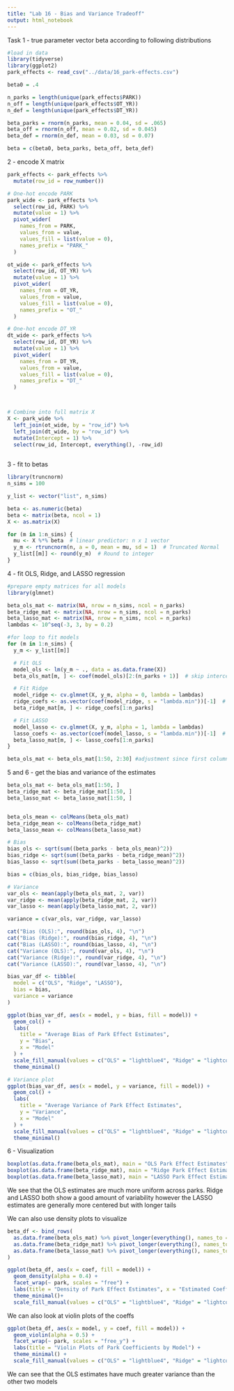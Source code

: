 ```yaml
---
title: "Lab 16 - Bias and Variance Tradeoff"
output: html_notebook
---
```


Task 1 - true parameter vector beta according to following distributions

```r
#load in data
library(tidyverse)
library(ggplot2)
park_effects <- read_csv("../data/16_park-effects.csv")
```

```r
beta0 = .4

n_parks = length(unique(park_effects$PARK))
n_off = length(unique(park_effects$OT_YR))
n_def = length(unique(park_effects$DT_YR))

beta_parks = rnorm(n_parks, mean = 0.04, sd = .065)
beta_off = rnorm(n_off, mean = 0.02, sd = 0.045)
beta_def = rnorm(n_def, mean = 0.03, sd = 0.07)

beta = c(beta0, beta_parks, beta_off, beta_def)
```

2 - encode X matrix
```r
park_effects <- park_effects %>%
  mutate(row_id = row_number())

# One-hot encode PARK
park_wide <- park_effects %>%
  select(row_id, PARK) %>%
  mutate(value = 1) %>%
  pivot_wider(
    names_from = PARK,
    values_from = value,
    values_fill = list(value = 0),
    names_prefix = "PARK_"
  )

ot_wide <- park_effects %>%
  select(row_id, OT_YR) %>%
  mutate(value = 1) %>%
  pivot_wider(
    names_from = OT_YR,
    values_from = value,
    values_fill = list(value = 0),
    names_prefix = "OT_"
  )

# One-hot encode DT_YR
dt_wide <- park_effects %>%
  select(row_id, DT_YR) %>%
  mutate(value = 1) %>%
  pivot_wider(
    names_from = DT_YR,
    values_from = value,
    values_fill = list(value = 0),
    names_prefix = "DT_"
  ) 



# Combine into full matrix X
X <- park_wide %>%
  left_join(ot_wide, by = "row_id") %>%
  left_join(dt_wide, by = "row_id") %>%
  mutate(Intercept = 1) %>%
  select(row_id, Intercept, everything(), -row_id)
  
```
 
3 - fit to betas
```r
library(truncnorm)
n_sims = 100

y_list <- vector("list", n_sims)

beta <- as.numeric(beta)
beta <- matrix(beta, ncol = 1)
X <- as.matrix(X)

for (m in 1:n_sims) {
  mu <- X %*% beta  # linear predictor: n x 1 vector
  y_m <- rtruncnorm(n, a = 0, mean = mu, sd = 1)  # Truncated Normal
  y_list[[m]] <- round(y_m)  # Round to integer
}
```

4 - fit OLS, Ridge, and LASSO regression
```r
#prepare empty matrices for all models 
library(glmnet)

beta_ols_mat <- matrix(NA, nrow = n_sims, ncol = n_parks)
beta_ridge_mat <- matrix(NA, nrow = n_sims, ncol = n_parks)
beta_lasso_mat <- matrix(NA, nrow = n_sims, ncol = n_parks)
lambdas <- 10^seq(-3, 3, by = 0.2)

#for loop to fit models
for (m in 1:n_sims) {
  y_m <- y_list[[m]]

  # Fit OLS
  model_ols <- lm(y_m ~ ., data = as.data.frame(X))
  beta_ols_mat[m, ] <- coef(model_ols)[2:(n_parks + 1)]  # skip intercept

  # Fit Ridge
  model_ridge <- cv.glmnet(X, y_m, alpha = 0, lambda = lambdas)
  ridge_coefs <- as.vector(coef(model_ridge, s = "lambda.min"))[-1]  # drop intercept
  beta_ridge_mat[m, ] <- ridge_coefs[1:n_parks]

  # Fit LASSO
  model_lasso <- cv.glmnet(X, y_m, alpha = 1, lambda = lambdas)
  lasso_coefs <- as.vector(coef(model_lasso, s = "lambda.min"))[-1]  # drop intercept
  beta_lasso_mat[m, ] <- lasso_coefs[1:n_parks]
}

beta_ols_mat <- beta_ols_mat[1:50, 2:30] #adjustment since first column is NA

```
 
5 and 6 - get the bias and variance of the estimates

```r

beta_ols_mat <- beta_ols_mat[1:50, ]
beta_ridge_mat <- beta_ridge_mat[1:50, ]
beta_lasso_mat <- beta_lasso_mat[1:50, ]


beta_ols_mean <- colMeans(beta_ols_mat)
beta_ridge_mean <- colMeans(beta_ridge_mat)
beta_lasso_mean <- colMeans(beta_lasso_mat)

# Bias
bias_ols <- sqrt(sum((beta_parks - beta_ols_mean)^2))
bias_ridge <- sqrt(sum((beta_parks - beta_ridge_mean)^2))
bias_lasso <- sqrt(sum((beta_parks - beta_lasso_mean)^2))

bias = c(bias_ols, bias_ridge, bias_lasso)

# Variance
var_ols <- mean(apply(beta_ols_mat, 2, var))
var_ridge <- mean(apply(beta_ridge_mat, 2, var))
var_lasso <- mean(apply(beta_lasso_mat, 2, var))

variance = c(var_ols, var_ridge, var_lasso)

cat("Bias (OLS):", round(bias_ols, 4), "\n")
cat("Bias (Ridge):", round(bias_ridge, 4), "\n")
cat("Bias (LASSO):", round(bias_lasso, 4), "\n")
cat("Variance (OLS):", round(var_ols, 4), "\n")
cat("Variance (Ridge):", round(var_ridge, 4), "\n")
cat("Variance (LASSO):", round(var_lasso, 4), "\n")

bias_var_df <- tibble(
  model = c("OLS", "Ridge", "LASSO"),
  bias = bias,
  variance = variance
)

ggplot(bias_var_df, aes(x = model, y = bias, fill = model)) +
  geom_col() +
  labs(
    title = "Average Bias of Park Effect Estimates",
    y = "Bias",
    x = "Model"
  ) +
  scale_fill_manual(values = c("OLS" = "lightblue4", "Ridge" = "lightcoral", "LASSO" = "palegoldenrod")) +
  theme_minimal()

# Variance plot
ggplot(bias_var_df, aes(x = model, y = variance, fill = model)) +
  geom_col() +
  labs(
    title = "Average Variance of Park Effect Estimates",
    y = "Variance",
    x = "Model"
  ) +
  scale_fill_manual(values = c("OLS" = "lightblue4", "Ridge" = "lightcoral", "LASSO" = "palegoldenrod")) +
  theme_minimal()

```

6 - Visualization
```r
boxplot(as.data.frame(beta_ols_mat), main = "OLS Park Effect Estimates", col = 'lightblue4')
boxplot(as.data.frame(beta_ridge_mat), main = "Ridge Park Effect Estimates", col = 'lightcoral')
boxplot(as.data.frame(beta_lasso_mat), main = "LASSO Park Effect Estimates", col = 'palegoldenrod')
```
We see that the OLS estimates are much more uniform across parks. Ridge and LASSO both show a good amount of variability however the LASSO estimates are generally more centered but with longer tails 

We can also use density plots to visualize
```r

beta_df <- bind_rows(
  as.data.frame(beta_ols_mat) %>% pivot_longer(everything(), names_to = "park", values_to = "coef") %>% mutate(model = "OLS"),
  as.data.frame(beta_ridge_mat) %>% pivot_longer(everything(), names_to = "park", values_to = "coef") %>% mutate(model = "Ridge"),
  as.data.frame(beta_lasso_mat) %>% pivot_longer(everything(), names_to = "park", values_to = "coef") %>% mutate(model = "LASSO")
)

ggplot(beta_df, aes(x = coef, fill = model)) +
  geom_density(alpha = 0.4) +
  facet_wrap(~ park, scales = "free") +
  labs(title = "Density of Park Effect Estimates", x = "Estimated Coefficient", y = "Density") +
  theme_minimal()+
  scale_fill_manual(values = c("OLS" = "lightblue4", "Ridge" = "lightcoral", "LASSO" = 'palegoldenrod')) 
```

We can also look at violin plots of the coeffs 

```r
ggplot(beta_df, aes(x = model, y = coef, fill = model)) +
  geom_violin(alpha = 0.5) +
  facet_wrap(~ park, scales = "free_y") +
  labs(title = "Violin Plots of Park Coefficients by Model") +
  theme_minimal() +
  scale_fill_manual(values = c("OLS" = "lightblue4", "Ridge" = "lightcoral", "LASSO" = 'palegoldenrod')) 

```
We can see that the OLS estimates have much greater variance than the other two models 
